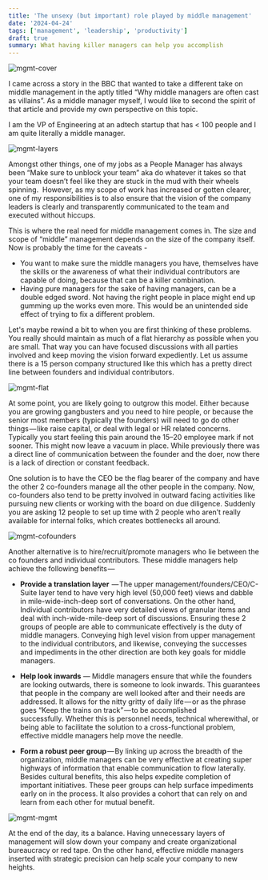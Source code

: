 ```yaml
---
title: 'The unsexy (but important) role played by middle management'
date: '2024-04-24'
tags: ['management', 'leadership', 'productivity']
draft: true
summary: What having killer managers can help you accomplish 
---
```


![mgmt-cover](/static/images/mgmt-cover.jpeg)

I came across a story in the BBC that wanted to take a different take on middle management in the aptly titled “Why middle managers are often cast as villains”. As a middle manager myself, I would like to second the spirit of that article and provide my own perspective on this topic. 

I am the VP of Engineering at an adtech startup that has < 100 people and I am quite literally a middle manager. 

![mgmt-layers](/static/images/mgmt-layers.webp)

Amongst other things, one of my jobs as a People Manager has always been “Make sure to unblock your team” aka do whatever it takes so that your team doesn’t feel like they are stuck in the mud with their wheels spinning.  However, as my scope of work has increased or gotten clearer, one of my responsibilities is to also ensure that the vision of the company leaders is clearly and transparently communicated to the team and executed without hiccups. 

This is where the real need for middle management comes in. The size and scope of “middle” management depends on the size of the company itself. Now is probably the time for the caveats - 

- You want to make sure the middle managers you have, themselves have the skills or the awareness of what their individual contributors are capable of doing, because that can be a killer combination. 
- Having pure managers for the sake of having managers, can be a double edged sword. Not having the right people in place might end up gumming up the works even more. This would be an unintended side effect of trying to fix a different problem. 

Let's maybe rewind a bit to when you are first thinking of these problems. You really should maintain as much of a flat hierarchy as possible when you are small. That way you can have focused discussions with all parties involved and keep moving the vision forward expediently. Let us assume there is a 15 person company structured like this which has a pretty direct line between founders and individual contributors. 

![mgmt-flat](/static/images/mgmt-flat.webp)

At some point, you are likely going to outgrow this model. Either because you are growing gangbusters and you need to hire people, or because the senior most members (typically the founders) will need to go do other things — like raise capital, or deal with legal or HR related concerns. Typically you start feeling this pain around the 15–20 employee mark if not sooner. This might now leave a vacuum in place. While previously there was a direct line of communication between the founder and the doer, now there is a lack of direction or constant feedback. 

One solution is to have the CEO be the flag bearer of the company and have the other 2 co-founders manage all the other people in the company. Now, co-founders also tend to be pretty involved in outward facing activities like pursuing new clients or working with the board on due diligence. Suddenly you are asking 12 people to set up time with 2 people who aren’t really available for internal folks, which creates bottlenecks all around.

![mgmt-cofounders](/static/images/mgmt-cofounders.webp)

Another alternative is to hire/recruit/promote managers who lie between the co founders and individual contributors. These middle managers help achieve the following benefits — 

- **Provide a translation layer**  — The upper management/founders/CEO/C-Suite layer tend to have very high level (50,000 feet) views and dabble in mile-wide-inch-deep sort of conversations. On the other hand, Individual contributors have very detailed views of granular items and deal with inch-wide-mile-deep sort of discussions. Ensuring these 2 groups of people are able to communicate effectively is the duty of middle managers. Conveying high level vision from upper management to the individual contributors, and likewise, conveying the successes and impediments in the other direction are both key goals for middle managers. 

- **Help look inwards** — Middle managers ensure that while the founders are looking outwards, there is someone to look inwards. This guarantees that people in the company are well looked after and their needs are addressed. It allows for the nitty gritty of daily life — or as the phrase goes “Keep the trains on track” — to be accomplished successfully. Whether this is personnel needs, technical wherewithal, or being able to facilitate the solution to a cross-functional problem, effective middle managers help move the needle. 

- **Form a robust peer group** — By linking up across the breadth of the organization, middle managers can be very effective at creating super highways of information that enable communication to flow laterally. Besides cultural benefits, this also helps expedite completion of important initiatives. These peer groups can help surface impediments early on in the process. It also provides a cohort that can rely on and learn from each other for mutual benefit. 

![mgmt-mgmt](/static/images/mgmt-mgmt.webp)

At the end of the day, its a balance. Having unnecessary layers of management will slow down your company and create organizational bureaucracy or red tape. On the other hand, effective middle managers inserted with strategic precision can help scale your company to new heights. 